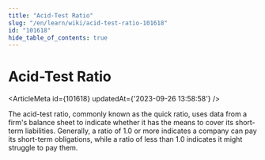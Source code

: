```yaml
---
title: "Acid-Test Ratio"
slug: "/en/learn/wiki/acid-test-ratio-101618"
id: "101618"
hide_table_of_contents: true
---
```



# Acid-Test Ratio

<ArticleMeta id={101618} updatedAt={'2023-09-26 13:58:58'} />
<div className='border-solid border-b border-t-0 my-4 border-[var(--ifm-color-gray-300)]' />

The acid-test ratio, commonly known as the quick ratio, uses data from a firm's balance sheet to indicate whether it has the means to cover its short-term liabilities. Generally, a ratio of 1.0 or more indicates a company can pay its short-term obligations, while a ratio of less than 1.0 indicates it might struggle to pay them.
